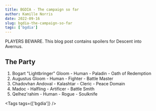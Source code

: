```yaml
---
title: BGDIA - The campaign so far
author: Kamille Norris
date: 2022-09-16
slug: bgdia-the-campaign-so-far
tags: ['bgdia']
---
```


PLAYERS BEWARE. This blog post contains spoilers for Descent into Avernus.

## The Party

1. Bogart "Lightbringer" Gloom - Human - Paladin - Oath of Redemption
2. Augustus Gloom - Human - Fighter - Battle Master
3. Chadovhan Andoval - Kalashtar - Cleric - Peace Domain
4. Madoc - Halfling - Artificer - Battle Smith
5. Qelhez'rahim - Human - Rogue - Soulknife

<Tags tags={['bgdia']} />
